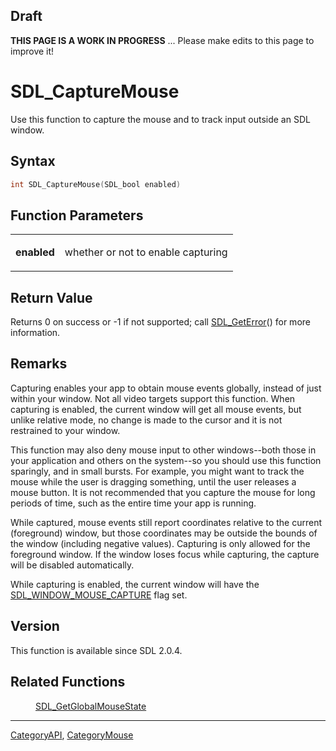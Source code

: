 == Draft ==

'''THIS PAGE IS A WORK IN PROGRESS''' ... Please make edits to this page to improve it!


<!-- #*^*^*^*^*See http://wiki.libsdl.org/moin.cgi/SGFunctions for details on editing this page*^*^*^*^* -->


= SDL_CaptureMouse =
Use this function to capture the mouse and to track input outside an SDL window.




== Syntax ==
<syntaxhighlight lang='c++'>
int SDL_CaptureMouse(SDL_bool enabled)
</syntaxhighlight>


== Function Parameters ==
{|
|'''enabled'''
|whether or not to enable capturing
|}


== Return Value ==
Returns 0 on success or -1 if not supported; call [[SDL_GetError]]() for more information.



== Remarks ==
Capturing enables your app to obtain mouse events globally, instead of just within your window. Not all video targets support this function. When capturing is enabled, the current window will get all mouse events, but unlike relative mode, no change is made to the cursor and it is not restrained to your window.

This function may also deny mouse input to other windows--both those in your application and others on the system--so you should use this function sparingly, and in small bursts. For example, you might want to track the mouse while the user is dragging something, until the user releases a mouse button. It is not recommended that you capture the mouse for long periods of time, such as the entire time your app is running.

While captured, mouse events still report coordinates relative to the current (foreground) window, but those coordinates may be outside the bounds of the window (including negative values). Capturing is only allowed for the foreground window. If the window loses focus while capturing, the capture will be disabled automatically.

While capturing is enabled, the current window will have the [[SDL_WindowFlags|SDL_WINDOW_MOUSE_CAPTURE]] flag set.

== Version ==
This function is available since SDL 2.0.4.

== Related Functions ==
:[[SDL_GetGlobalMouseState]]
<!-- #Remove this section if empty -->

----
[[CategoryAPI]], [[CategoryMouse]]
<!-- #See the Style Guide for instructions on editing the footer. -->
